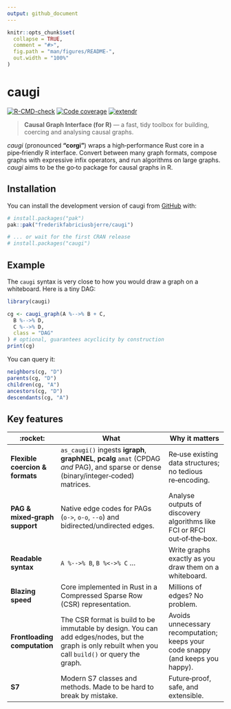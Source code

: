 ```yaml
---
output: github_document
---
```


<!-- README.md is generated from README.Rmd. Please edit that file -->

```r
knitr::opts_chunk$set(
  collapse = TRUE,
  comment = "#>",
  fig.path = "man/figures/README-",
  out.width = "100%"
)
```

# caugi

<!-- badges: start -->
[![R-CMD-check](https://github.com/frederikfabriciusbjerre/caugi/actions/workflows/R-CMD-check.yaml/badge.svg)](https://github.com/frederikfabriciusbjerre/caugi/actions/workflows/R-CMD-check.yaml)
[![Code coverage](https://codecov.io/gh/frederikfabriciusbjerre/caugi/graph/badge.svg)](https://app.codecov.io/gh/frederikfabriciusbjerre/caugi)
[![extendr](https://img.shields.io/badge/extendr-^0.8.1-276DC2)](https://extendr.github.io/extendr/extendr_api/)
<!-- badges: end -->

> **Causal Graph Interface (for R)** — a fast, tidy toolbox for building, coercing and analysing causal graphs.

*caugi* (pronounced **“corgi”**) wraps a high‑performance Rust core in a pipe‑friendly R interface. Convert between many graph formats, compose graphs with expressive infix operators, and run algorithms on large graphs. *caugi* aims to be the go‑to package for causal graphs in R.

## Installation

You can install the development version of caugi from [GitHub](https://github.com/) with:

```r
# install.packages("pak")
pak::pak("frederikfabriciusbjerre/caugi")

# ... or wait for the first CRAN release
# install.packages("caugi")
```

## Example

The `caugi` syntax is very close to how you would draw a graph on a whiteboard. Here is a tiny DAG:
```r
library(caugi)

cg <- caugi_graph(A %-->% B + C,
  B %-->% D,
  C %-->% D,
  class = "DAG"
) # optional, guarantees acyclicity by construction
print(cg)
```

You can query it:

```r
neighbors(cg, "D")
parents(cg, "D")
children(cg, "A")
ancestors(cg, "D")
descendants(cg, "A")
```

## Key features

| :rocket:                        | What                                                                                                                                                   | Why it matters                                                            |
| ------------------------------- | ------------------------------------------------------------------------------------------------------------------------------------------------------ | ------------------------------------------------------------------------- |
| **Flexible coercion & formats** | `as_caugi()` ingests **igraph**, **graphNEL**, **pcalg** `amat` (CPDAG *and* PAG), and sparse or dense (binary/integer‑coded) matrices. | Re‑use existing data structures; no tedious re‑encoding.                  |
| **PAG & mixed‑graph support**   | Native edge codes for PAGs (`o->`, `o-o`, `--o`) and bidirected/undirected edges.                                                                      | Analyse outputs of discovery algorithms like FCI or RFCI out‑of‑the‑box.  |
| **Readable syntax**             | `A %-->% B`, `B %<->% C` ...                                                                                                                             | Write graphs exactly as you draw them on a whiteboard.                    |
| **Blazing speed**               | Core implemented in Rust in a Compressed Sparse Row (CSR) representation.                                                                          | Millions of edges? No problem.                                            |
| **Frontloading computation** | The CSR format is build to be immutable by design. You can add edges/nodes, but the graph is only rebuilt when you call `build()` or query the graph. | Avoids unnecessary recomputation; keeps your code snappy (and keeps you happy).                  |
| **S7** | Modern S7 classes and methods. Made to be hard to break by mistake. | Future‑proof, safe, and extensible. |

